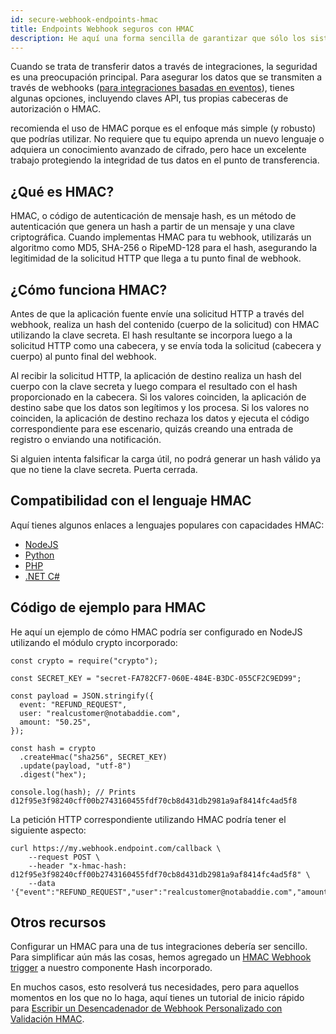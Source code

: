 ```yaml
---
id: secure-webhook-endpoints-hmac
title: Endpoints Webhook seguros con HMAC
description: He aquí una forma sencilla de garantizar que sólo los sistemas autorizados puedan enviar datos a los puntos finales de webhook.
---
```


Cuando se trata de transferir datos a través de integraciones, la seguridad es una preocupación principal. Para asegurar los datos que se transmiten a través de webhooks ([para integraciones basadas en eventos](/docs/best-practices/common-integration-patterns/#event-driven-integrations)), tienes algunas opciones, incluyendo claves API, tus propias cabeceras de autorización o HMAC.

recomienda el uso de HMAC porque es el enfoque más simple (y robusto) que podrías utilizar. No requiere que tu equipo aprenda un nuevo lenguaje o adquiera un conocimiento avanzado de cifrado, pero hace un excelente trabajo protegiendo la integridad de tus datos en el punto de transferencia.

## ¿Qué es HMAC?

HMAC, o código de autenticación de mensaje hash, es un método de autenticación que genera un hash a partir de un mensaje y una clave criptográfica. Cuando implementas HMAC para tu webhook, utilizarás un algoritmo como MD5, SHA-256 o RipeMD-128 para el hash, asegurando la legitimidad de la solicitud HTTP que llega a tu punto final de webhook.

## ¿Cómo funciona HMAC?

Antes de que la aplicación fuente envíe una solicitud HTTP a través del webhook, realiza un hash del contenido (cuerpo de la solicitud) con HMAC utilizando la clave secreta. El hash resultante se incorpora luego a la solicitud HTTP como una cabecera, y se envía toda la solicitud (cabecera y cuerpo) al punto final del webhook.

Al recibir la solicitud HTTP, la aplicación de destino realiza un hash del cuerpo con la clave secreta y luego compara el resultado con el hash proporcionado en la cabecera. Si los valores coinciden, la aplicación de destino sabe que los datos son legítimos y los procesa. Si los valores no coinciden, la aplicación de destino rechaza los datos y ejecuta el código correspondiente para ese escenario, quizás creando una entrada de registro o enviando una notificación.

Si alguien intenta falsificar la carga útil, no podrá generar un hash válido ya que no tiene la clave secreta. Puerta cerrada.

## Compatibilidad con el lenguaje HMAC

Aquí tienes algunos enlaces a lenguajes populares con capacidades HMAC:

- [NodeJS](https://nodejs.org/api/crypto.html)
- [Python](https://docs.python.org/3/library/hmac.html)
- [PHP](https://www.php.net/manual/en/function.hash-hmac.php)
- [.NET C#](https://docs.microsoft.com/en-us/dotnet/api/system.security.cryptography.hmac?view=net-6.0)

## Código de ejemplo para HMAC

He aquí un ejemplo de cómo HMAC podría ser configurado en NodeJS utilizando el módulo crypto incorporado:

```tsx
const crypto = require("crypto");

const SECRET_KEY = "secret-FA782CF7-060E-484E-B3DC-055CF2C9ED99";

const payload = JSON.stringify({
  event: "REFUND_REQUEST",
  user: "realcustomer@notabaddie.com",
  amount: "50.25",
});

const hash = crypto
  .createHmac("sha256", SECRET_KEY)
  .update(payload, "utf-8")
  .digest("hex");

console.log(hash); // Prints d12f95e3f98240cff00b2743160455fdf70cb8d431db2981a9af8414fc4ad5f8
```

La petición HTTP correspondiente utilizando HMAC podría tener el siguiente aspecto:

```
curl https://my.webhook.endpoint.com/callback \
	--request POST \
	--header "x-hmac-hash: d12f95e3f98240cff00b2743160455fdf70cb8d431db2981a9af8414fc4ad5f8" \
	--data '{"event":"REFUND_REQUEST","user":"realcustomer@notabaddie.com","amount":"50.25"}'
```

## Otros recursos

Configurar un HMAC para una de tus integraciones debería ser sencillo. Para simplificar aún más las cosas, hemos agregado un [HMAC Webhook trigger](/docs/components/hash/#hmac-webhook-trigger) a nuestro componente Hash incorporado.

En muchos casos, esto resolverá tus necesidades, pero para aquellos momentos en los que no lo haga, aquí tienes un tutorial de inicio rápido para [Escribir un Desencadenador de Webhook Personalizado con Validación HMAC](/docs/quickstarts/custom-trigger-with-hmac/).